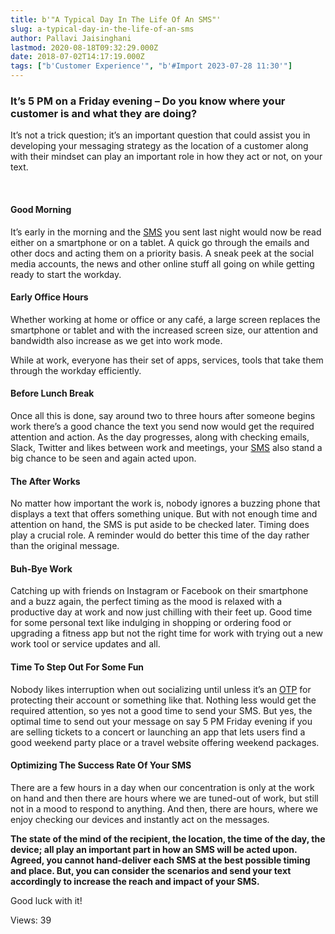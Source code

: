 ```yaml
---
title: b'"A Typical Day In The Life Of An SMS"'
slug: a-typical-day-in-the-life-of-an-sms
author: Pallavi Jaisinghani
lastmod: 2020-08-18T09:32:29.000Z
date: 2018-07-02T14:17:19.000Z
tags: ["b'Customer Experience'", "b'#Import 2023-07-28 11:30'"]
---
```


### **It’s 5 PM on a Friday evening – Do you know where your customer is and what they are doing?**


It’s not a trick question; it’s an important question that could assist you in developing your messaging strategy as the location of a customer along with their mindset can play an important role in how they act or not, on your text.


 


#### **Good Morning**


It’s early in the morning and the [SMS](https://msg91.com/) you sent last night would now be read either on a smartphone or on a tablet. A quick go through the emails and other docs and acting them on a priority basis. A sneak peek at the social media accounts, the news and other online stuff all going on while getting ready to start the workday.


#### **Early Office Hours**


Whether working at home or office or any café, a large screen replaces the smartphone or tablet and with the increased screen size, our attention and bandwidth also increase as we get into work mode.


While at work, everyone has their set of apps, services, tools that take them through the workday efficiently.


#### **Before Lunch Break**


Once all this is done, say around two to three hours after someone begins work there’s a good chance the text you send now would get the required attention and action. As the day progresses, along with checking emails, Slack, Twitter and likes between work and meetings, your [SMS](https://control.msg91.com/signup/) also stand a big chance to be seen and again acted upon.


#### **The After Works**


No matter how important the work is, nobody ignores a buzzing phone that displays a text that offers something unique. But with not enough time and attention on hand, the SMS is put aside to be checked later. Timing does play a crucial role. A reminder would do better this time of the day rather than the original message.


#### **Buh-Bye Work**


Catching up with friends on Instagram or Facebook on their smartphone and a buzz again, the perfect timing as the mood is relaxed with a productive day at work and now just chilling with their feet up. Good time for some personal text like indulging in shopping or ordering food or upgrading a fitness app but not the right time for work with trying out a new work tool or service updates and all.


#### **Time To Step Out For Some Fun**


Nobody likes interruption when out socializing until unless it’s an [OTP](https://msg91.com/send-otp/) for protecting their account or something like that. Nothing less would get the required attention, so yes not a good time to send your SMS. But yes, the optimal time to send out your message on say 5 PM Friday evening if you are selling tickets to a concert or launching an app that lets users find a good weekend party place or a travel website offering weekend packages.


#### **Optimizing The Success Rate Of Your SMS**


There are a few hours in a day when our concentration is only at the work on hand and then there are hours where we are tuned-out of work, but still not in a mood to respond to anything. And then, there are hours, where we enjoy checking our devices and instantly act on the messages.


**The state of the mind of the recipient, the location, the time of the day, the device; all play an important part in how an SMS will be acted upon. Agreed, you cannot hand-deliver each SMS at the best possible timing and place. But, you can consider the scenarios and send your text accordingly to increase the reach and impact of your SMS.**


Good luck with it!


 Views: 39


